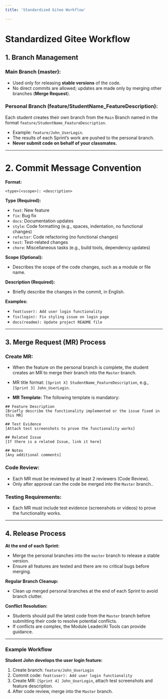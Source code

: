 ```yaml
---
title: 'Standardized Gitee Workflow'

---
```


# Standardized Gitee Workflow

## 1. Branch Management

### Main Branch (master):

- Used only for releasing **stable versions** of the code.
- No direct commits are allowed; updates are made only by merging other branches (**Merge Request**).

### Personal Branch (feature/StudentName_FeatureDescription):

Each student creates their own branch from the `Main` Branch named in the format `feature/StudentName_FeatureDescription`.

- Example: `feature/John_UserLogin`.
- The results of each Sprint’s work are pushed to the personal branch.
- **Never submit code on behalf of your classmates.**

------

# 2. Commit Message Convention

**Format:**	

```
<type>(<scope>): <description>
```

**Type (Required):**

- `feat`: New feature
- `fix`: Bug fix
- `docs`: Documentation updates
- `style`: Code formatting (e.g., spaces, indentation, no functional changes)
- `refactor`: Code refactoring (no functional changes)
- `test`: Test-related changes
- `chore`: Miscellaneous tasks (e.g., build tools, dependency updates)

**Scope (Optional):**

- Describes the scope of the code changes, such as a module or file name.

**Description (Required):**

- Briefly describe the changes in the commit, in English.

**Examples:**

- `feat(user): Add user login functionality`
- `fix(login): Fix styling issue on login page`
- `docs(readme): Update project README file`

------

## 3. Merge Request (MR) Process

### Create MR:

- When the feature on the personal branch is complete, the student creates an MR to merge their branch into the `Master` branch.
- MR title format: `[Sprint X] StudentName_FeatureDescription`, e.g., `[Sprint 3] John_UserLogin`.

- **MR Template:**
  The following template is mandatory:

```
## Feature Description
[Briefly describe the functionality implemented or the issue fixed in this MR]

## Test Evidence
[Attach test screenshots to prove the functionality works]

## Related Issue
[If there is a related Issue, link it here]

## Notes
[Any additional comments]
```

### Code Review:

- Each MR must be reviewed by at least 2 reviewers (Code Review).
- Only after approval can the code be merged into the `Master` branch..

### Testing Requirements:

- Each MR must include test evidence (screenshots or videos) to prove the functionality works.

------

## 4. Release Process

**At the end of each Sprint:**

- Merge the personal branches into the `master` branch to release a stable version.
- Ensure all features are tested and there are no critical bugs before merging.

**Regular Branch Cleanup:**

- Clean up merged personal branches at the end of each Sprint to avoid branch clutter.

**Conflict Resolution:**

- Students should pull the latest code from the `Master` branch before submitting their code to resolve potential conflicts.
- If conflicts are complex, the Module Leader/AI Tools can provide guidance.

------

### Example Workflow

**Student John develops the user login feature:**

1. Create branch: `feature/John_UserLogin`
2. Commit code: `feat(user): Add user login functionality`
3. Create MR: `[Sprint 4] John_UserLogin`, attach test screenshots and feature description.
4. After code review, merge into the `Master` branch.